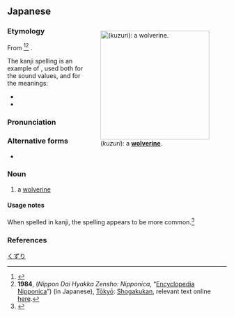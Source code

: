 ==Japanese==
<div style="float:right;">
{{wikipedia|lang=ja|クズリ}}
{{wikipedia|Wolverine}}
[[File:Wolverine_on_rock.jpg|thumb|250px|{{lang|ja|屈狸}} (''kuzuri''): a '''[[wolverine]]'''.]]
</div>
{{ja-kanjitab|くつ|り|k1=くず|yomi=irr|sort=くずり}}

===Etymology===
From {{etyl|niv|ja|sort=くずり}}<ref name="KJE">{{R:Kojien}}</ref><ref name="Nipponica">'''1984''', {{lang|ja|[[w:日本大百科全書|日本大百科全書：ニッポニカ]]}} (''Nippon Dai Hyakka Zensho: Nipponica'', “[[w:Encyclopedia Nipponica|Encyclopedia Nipponica]]”) (in Japanese), [[w:Tokyo|Tōkyō]]: [[w:Shogakukan|Shogakukan]], relevant text online [https://kotobank.jp/word/%E3%82%AF%E3%82%BA%E3%83%AA-55382#E6.97.A5.E6.9C.AC.E5.A4.A7.E7.99.BE.E7.A7.91.E5.85.A8.E6.9B.B8.28.E3.83.8B.E3.83.83.E3.83.9D.E3.83.8B.E3.82.AB.29 here].</ref> {{m|niv|к’узр̌|tr=k’uzrš}}.

The kanji spelling is an example of {{ateji|sort=くずり}}, used both for the sound values, and for the meanings:
* {{m|ja|屈|tr=kuzu|pos=irregular [[音読み#Japanese|on'yomi]]||[[stooped]], [[bent]] [[over]]}}
* {{m|ja|狸|tr=ri||[[raccoon dog]]|pos=[[音読み#Japanese|on'yomi]]}}

===Pronunciation===
{{ja-pron|yomi=i|くずり|acc=0|acc_ref=DJR}}

===Alternative forms===
* {{ja-l|貂熊}} {{qualifier|rare}}

===Noun===
{{ja-noun|くずり|クズリ}}

# a [[wolverine]]

====Usage notes====
{{U:ja:biology|クズリ}}

When spelled in kanji, the {{lang|ja|屈狸}} spelling appears to be more common.<ref name="KDJ">{{R:Kokugo Dai Jiten}}</ref>

===References===
<references/>

[[Category:ja:Mustelids|くずり]]